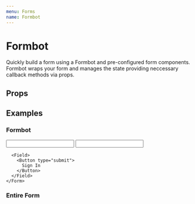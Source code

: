 ```yaml
---
menu: Forms
name: Formbot
---
```



# Formbot

Quickly build a form using a Formbot and pre-configured form components. Formbot wraps your form and manages the state providing neccessary callback methods via props.

## Props

<PropsTable of={Formbot} />

## Examples

### Formbot
<Playground>
  <Formbot
    validationSchema={{
      email: yup.string().email().required(),
      password: yup.string().required().min(4),
    }}>
    <Form>
      <Input name="email" label="Email" />
      <Input name="password" label="Password" />

      <Field>
        <Button type="submit">
          Sign In
        </Button>
      </Field>
    </Form>
  </Formbot>
</Playground>

### Entire Form
<Playground>
  <FormExample />
</Playground>

